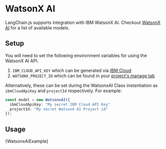 # WatsonX AI

LangChain.js supports integration with IBM WatsonX AI. Checkout [WatsonX AI](https://www.ibm.com/products/watsonx-ai) for a list of available models.

## Setup

You will need to set the following environment variables for using the WatsonX AI API.

1. `IBM_CLOUD_API_KEY` which can be generated via [IBM Cloud](https://cloud.ibm.com/iam/apikeys)
2. `WATSONX_PROJECT_ID` which can be found in your [project's manage tab](https://dataplatform.cloud.ibm.com/projects/?context=wx)

Alternatively, these can be set during the WatsonxAI Class instantiation as `ibmCloudApiKey` and `projectId` respectively.
For example:

```typescript
const model = new WatsonxAI({
  ibmCloudApiKey: "My secret IBM Cloud API Key"
  projectId: "My secret WatsonX AI Project id"
});
```

## Usage


<CodeBlock language="typescript">{WatsonxAiExample}</CodeBlock>

